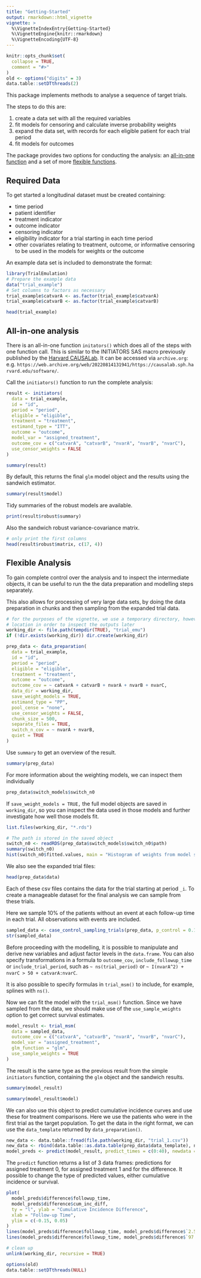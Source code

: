 ```yaml
---
title: "Getting-Started"
output: rmarkdown::html_vignette
vignette: >
  %\VignetteIndexEntry{Getting-Started}
  %\VignetteEngine{knitr::rmarkdown}
  %\VignetteEncoding{UTF-8}
---
```


```r
knitr::opts_chunk$set(
  collapse = TRUE,
  comment = "#>"
)
old <- options("digits" = 3)
data.table::setDTthreads(2)
```

This package implements methods to analyse a sequence of target trials.

The steps to do this are:

 1. create a data set with all the required variables
 2. fit models for censoring and calculate inverse probability weights
 3. expand the data set, with records for each eligible patient for each trial period
 4. fit models for outcomes

The package provides two options for conducting the analysis: an [all-in-one function](#initiators) and a 
set of more [flexible functions](#flexible).

## Required Data

To get started a longitudinal dataset must be created containing:

 * time period
 * patient identifier
 * treatment indicator
 * outcome indicator
 * censoring indicator
 * eligibility indicator for a trial starting in each time period
 * other covariates relating to treatment, outcome, or informative censoring to be used in the models for weights or the outcome
 
An example data set is included to demonstrate the format:

```r
library(TrialEmulation)
# Prepare the example data
data("trial_example")
# Set columns to factors as necessary
trial_example$catvarA <- as.factor(trial_example$catvarA)
trial_example$catvarB <- as.factor(trial_example$catvarB)

head(trial_example)
```

## All-in-one analysis {#initiators}

There is an all-in-one function `initators()` which does all of the steps with one function call.
This is similar to the INITIATORS SAS macro previously published by the [Harvard CAUSALab](https://causalab.hsph.harvard.edu/).
It can be accessed via `archive.org`: e.g. `https://web.archive.org/web/20220814131941/https://causalab.sph.harvard.edu/software/`.

Call the `initiators()` function to run the complete analysis:

```r
result <- initiators(
  data = trial_example,
  id = "id",
  period = "period",
  eligible = "eligible",
  treatment = "treatment",
  estimand_type = "ITT",
  outcome = "outcome",
  model_var = "assigned_treatment",
  outcome_cov = c("catvarA", "catvarB", "nvarA", "nvarB", "nvarC"),
  use_censor_weights = FALSE
)
```

```r
summary(result)
```

By default, this returns the final `glm` model object and the results using the sandwich estimator.
```r
summary(result$model)
```

Tidy summaries of the robust models are available.
```r
print(result$robust$summary)
```

Also the sandwich robust variance-covariance matrix.
```r
# only print the first columns
head(result$robust$matrix, c(17, 4))
```

## Flexible Analysis {#flexible}

To gain complete control over the analysis and to inspect the intermediate objects, it can
be useful to run the the data preparation and modelling steps separately.

This also allows for processing of very large data sets, by doing the data preparation in chunks and then
sampling from the expanded trial data.

```r
# for the purposes of the vignette, we use a temporary directory, however it may be useful to use a permanent
# location in order to inspect the outputs later
working_dir <- file.path(tempdir(TRUE), "trial_emu")
if (!dir.exists(working_dir)) dir.create(working_dir)
```

```r
prep_data <- data_preparation(
  data = trial_example,
  id = "id",
  period = "period",
  eligible = "eligible",
  treatment = "treatment",
  outcome = "outcome",
  outcome_cov = ~ catvarA + catvarB + nvarA + nvarB + nvarC,
  data_dir = working_dir,
  save_weight_models = TRUE,
  estimand_type = "PP",
  pool_cense = "none",
  use_censor_weights = FALSE,
  chunk_size = 500,
  separate_files = TRUE,
  switch_n_cov = ~ nvarA + nvarB,
  quiet = TRUE
)
```

Use `summary` to get an overview of the result.
```r
summary(prep_data)
```

For more information about the weighting models, we can inspect them individually
```r
prep_data$switch_models$switch_n0
```

If `save_weight_models = TRUE,` the full model objects are saved in `working_dir`, so you can inspect the data used in 
those models and further investigate how well those models fit.

```r
list.files(working_dir, "*.rds")

# The path is stored in the saved object
switch_n0 <- readRDS(prep_data$switch_models$switch_n0$path)
summary(switch_n0)
hist(switch_n0$fitted.values, main = "Histogram of weights from model switch_n0")
```

We also see the expanded trial files:

```r
head(prep_data$data)
```

Each of these csv files contains the data for the trial starting at period `_i`.
To create a manageable dataset for the final analysis we can sample from these trials.

Here we sample 10% of the patients without an event at each follow-up time in each trial. All 
observations with events are included.

```r
sampled_data <- case_control_sampling_trials(prep_data, p_control = 0.1)
str(sampled_data)
```

Before proceeding with the modelling, it is possible to manipulate and derive new variables and adjust factor levels
in the `data.frame`. You can also specify transformations in a formula to `outcome_cov`, 
`include_followup_time` or `include_trial_period`, such as `~ ns(trial_period)` or 
`~ I(nvarA^2) + nvarC > 50 + catvarA:nvarC`.

It is also possible to specify formulas in `trial_msm()` to include, for example, splines with
`ns()`.

Now we can fit the model with the `trial_msm()` function. Since we have sampled from the data, 
we should make use of the `use_sample_weights` option to get correct survival estimates.

```r
model_result <- trial_msm(
  data = sampled_data,
  outcome_cov = c("catvarA", "catvarB", "nvarA", "nvarB", "nvarC"),
  model_var = "assigned_treatment",
  glm_function = "glm",
  use_sample_weights = TRUE
)
```

The result is the same type as the previous result from the simple `initiators` function, 
containing the `glm` object and the sandwich results.

```r
summary(model_result)
```

```r
summary(model_result$model)
```

We can also use this object to predict cumulative incidence curves and use these for treatment comparisons.
Here we use the patients who were in the first trial as the target population. To get the data in the right format,
we can use the `data_template` returned by `data_preparation()`.

```r
new_data <- data.table::fread(file.path(working_dir, "trial_1.csv"))
new_data <- rbind(data.table::as.data.table(prep_data$data_template), new_data)
model_preds <- predict(model_result, predict_times = c(0:40), newdata = new_data, type = "cum_inc")
```

The `predict` function returns a list of 3 data frames: predictions for assigned treatment 0, for assigned treatment 1
and for the difference. It possible to change the type of predicted values, either cumulative incidence or survival.

```r
plot(
  model_preds$difference$followup_time,
  model_preds$difference$cum_inc_diff,
  ty = "l", ylab = "Cumulative Incidence Difference",
  xlab = "Follow-up Time",
  ylim = c(-0.15, 0.05)
)
lines(model_preds$difference$followup_time, model_preds$difference$`2.5%`, lty = 2)
lines(model_preds$difference$followup_time, model_preds$difference$`97.5%`, lty = 2)
```

```r
# clean up
unlink(working_dir, recursive = TRUE)
```

```r
options(old)
data.table::setDTthreads(NULL)
```
